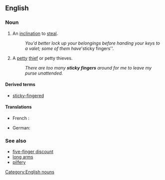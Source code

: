 ==English==

===Noun===
{{en-plural noun|head=[[sticky]] [[fingers]]}} 

# {{context|idiomatic}} An [[inclination]] to [[steal]].
#: ''You'd better lock up your belongings before handing your keys to a valet; some of them have '''sticky fingers''. 
# {{context|idiomatic}} A [[petty]] [[thief]] or petty thieves. 
#: ''There are too many '''sticky fingers''' around for me to leave my purse unattended.''

====Derived terms====
* [[sticky-fingered]]

====Translations====
{{trans-top|petty thief}}
* French : {{t+|fr|chapardeur|m}}
{{trans-mid}}
* German: {{t+|de|Langfinger|m}}
{{trans-bottom}}

===See also===
* [[five-finger discount]]
* [[long arms]]
* [[pilfery]]

[[Category:English nouns]]